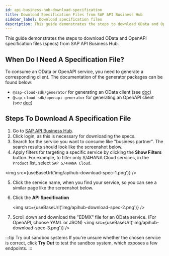 ```yaml
---
id: api-business-hub-download-specification
title: Download Specification Files from SAP API Business Hub
sidebar_label: Download specification files
description: This guide demonstrates the steps to download OData and OpenAPI specification files (specs) from SAP API Business Hub.
---
```



This guide demonstrates the steps to download OData and OpenAPI specification files (specs) from SAP API Business Hub.

## When Do I Need A Specification File?

To consume an OData or OpenAPI service, you need to generate a corresponding client.
The documentation of the generator packages can be found below:

- `@sap-cloud-sdk/generator` for generating an OData client (see [doc](../features/odata/generate-odata-client.mdx))
- `@sap-cloud-sdk/openapi-generator` for generating an OpenAPI client (see [doc](../features/openapi/generate-openapi-client.mdx))

## Steps To Download A Specification File

1. Go to [SAP API Business Hub](https://api.sap.com).
2. Click login, as this is necessary for downloading the specs.
3. Search for the service you want to consume like "business partner". The search results should look like the screenshot below.
4. Apply filters for targeting a specific service by clicking the **Show Filters** button. For example, to filter only S/4HANA Cloud services, in the `Product` list, select `SAP S/4HANA Cloud`.

<img src={useBaseUrl('img/apihub-download-spec-1.png')} />

5. Click the service name, when you find your service, so you can see a similar page like the screenshot below.
6. Click the **API Specification**

   <img src={useBaseUrl('img/apihub-download-spec-2.png')} />

7. Scroll down and download the "EDMX" file for an OData service. (For OpenAPI, choose YAML or JSON)
   <img src={useBaseUrl('img/apihub-download-spec-3.png')} />

:::tip Try out sandbox systems
If you're unsure whether the chosen service is correct, click **Try Out** to test the sandbox system, which exposes a few endpoints.
:::
